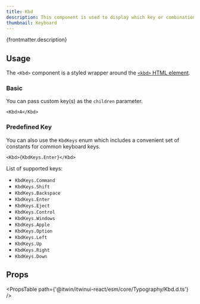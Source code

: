 ```yaml
---
title: Kbd
description: This component is used to display which key or combination of keys performs a given action.
thumbnail: Keyboard
---
```


<p>{frontmatter.description}</p>

<LiveExample src='Kbd.main.tsx' truncate={false}>
  <AllExamples.KbdMainExample client:load />
</LiveExample>

## Usage

The `<Kbd>` component is a styled wrapper around the [`<kbd>` HTML element](https://developer.mozilla.org/en-US/docs/Web/HTML/Element/kbd).

### Basic

You can pass custom key(s) as the `children` parameter.

```tsx
<Kbd>A</Kbd>
```

### Predefined Key

You can also use the `KbdKeys` enum which includes a convenient set of constants for common keyboard keys.

```tsx
<Kbd>{KbdKeys.Enter}</Kbd>
```

List of supported keys:

- `KbdKeys.Command`
- `KbdKeys.Shift`
- `KbdKeys.Backspace`
- `KbdKeys.Enter`
- `KbdKeys.Eject`
- `KbdKeys.Control`
- `KbdKeys.Windows`
- `KbdKeys.Apple`
- `KbdKeys.Option`
- `KbdKeys.Left`
- `KbdKeys.Up`
- `KbdKeys.Right`
- `KbdKeys.Down`

## Props

<PropsTable path={'@itwin/itwinui-react/esm/core/Typography/Kbd.d.ts'} />
